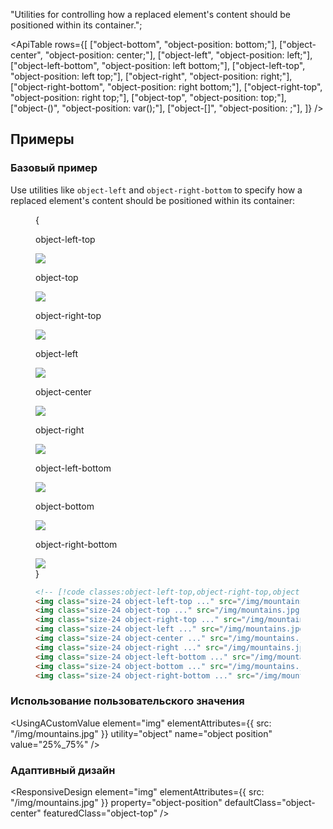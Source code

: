 
  "Utilities for controlling how a replaced element's content should be positioned within its container.";

<ApiTable
  rows={[
    ["object-bottom", "object-position: bottom;"],
    ["object-center", "object-position: center;"],
    ["object-left", "object-position: left;"],
    ["object-left-bottom", "object-position: left bottom;"],
    ["object-left-top", "object-position: left top;"],
    ["object-right", "object-position: right;"],
    ["object-right-bottom", "object-position: right bottom;"],
    ["object-right-top", "object-position: right top;"],
    ["object-top", "object-position: top;"],
    ["object-(<custom-property>)", "object-position: var(<custom-property>);"],
    ["object-[<value>]", "object-position: <value>;"],
  ]}
/>

## Примеры

### Базовый пример

Use utilities like `object-left` and `object-right-bottom` to specify how a replaced element's content should be positioned within its container:

<Figure hint="Hover over examples to see the full image">

<Example padding={false}>
  {
    <div className="flex snap-x scroll-p-4 items-end overflow-x-scroll overflow-y-hidden p-8 pt-16 sm:grid sm:grid-cols-3 sm:gap-16">
      <div className="relative w-40 shrink-0 snap-start snap-always sm:w-auto">
        <p className="absolute inset-x-0 top-0 mb-3 -translate-y-8 text-center font-mono text-xs font-medium text-gray-500 dark:text-gray-400">
          object-left-top
        </p>
        <div className="group relative mx-auto size-20 rounded-lg">
          <div className="relative z-10 h-full w-full rounded-md bg-[url(https://images.unsplash.com/photo-1554629947-334ff61d85dc?ixid=MnwxMjA3fDB8MHxwaG90by1wYWdlfHx8fGVufDB8fHx8&ixlib=rb-1.2.1&auto=format&fit=crop&w=1000&h=1000&q=90)] bg-[size:8rem] bg-left-top ring-1 ring-black/10 ring-inset"></div>
          <img
            className="absolute top-0 left-0 size-32 max-w-none overflow-hidden rounded-md opacity-0 transition duration-100 sm:group-hover:opacity-25"
            src="https://images.unsplash.com/photo-1554629947-334ff61d85dc?ixid=MnwxMjA3fDB8MHxwaG90by1wYWdlfHx8fGVufDB8fHx8&ixlib=rb-1.2.1&auto=format&fit=crop&w=1000&h=1000&q=90"
          />
        </div>
      </div>
      <div className="relative w-40 shrink-0 snap-start snap-always sm:w-auto">
        <p className="absolute inset-x-0 top-0 mb-3 -translate-y-8 text-center font-mono text-xs font-medium text-gray-500 dark:text-gray-400">
          object-top
        </p>
        <div className="group relative mx-auto size-20 rounded-lg">
          <div className="relative z-10 h-full w-full rounded-md bg-[url(https://images.unsplash.com/photo-1554629947-334ff61d85dc?ixid=MnwxMjA3fDB8MHxwaG90by1wYWdlfHx8fGVufDB8fHx8&ixlib=rb-1.2.1&auto=format&fit=crop&w=1000&h=1000&q=90)] bg-[size:8rem] bg-top ring-1 ring-black/10 ring-inset"></div>
          <img
            className="absolute top-0 -left-6 size-32 max-w-none overflow-hidden rounded-md opacity-0 transition duration-100 sm:group-hover:opacity-25"
            src="https://images.unsplash.com/photo-1554629947-334ff61d85dc?ixid=MnwxMjA3fDB8MHxwaG90by1wYWdlfHx8fGVufDB8fHx8&ixlib=rb-1.2.1&auto=format&fit=crop&w=1000&h=1000&q=90"
          />
        </div>
      </div>
      <div className="relative w-40 shrink-0 snap-start snap-always sm:w-auto">
        <p className="absolute inset-x-0 top-0 mb-3 -translate-y-8 text-center font-mono text-xs font-medium text-gray-500 dark:text-gray-400">
          object-right-top
        </p>
        <div className="group relative mx-auto size-20 rounded-lg">
          <div className="relative z-10 h-full w-full rounded-md bg-[url(https://images.unsplash.com/photo-1554629947-334ff61d85dc?ixid=MnwxMjA3fDB8MHxwaG90by1wYWdlfHx8fGVufDB8fHx8&ixlib=rb-1.2.1&auto=format&fit=crop&w=1000&h=1000&q=90)] bg-[size:8rem] bg-right-top ring-1 ring-black/10 ring-inset"></div>
          <img
            className="absolute top-0 right-0 size-32 max-w-none overflow-hidden rounded-md opacity-0 transition duration-100 sm:group-hover:opacity-25"
            src="https://images.unsplash.com/photo-1554629947-334ff61d85dc?ixid=MnwxMjA3fDB8MHxwaG90by1wYWdlfHx8fGVufDB8fHx8&ixlib=rb-1.2.1&auto=format&fit=crop&w=1000&h=1000&q=90"
          />
        </div>
      </div>
      <div className="relative w-40 shrink-0 snap-start snap-always sm:w-auto">
        <p className="absolute inset-x-0 top-0 mb-3 -translate-y-8 text-center font-mono text-xs font-medium text-gray-500 dark:text-gray-400">
          object-left
        </p>
        <div className="group relative mx-auto size-20 rounded-lg">
          <div className="relative z-10 h-full w-full rounded-md bg-[url(https://images.unsplash.com/photo-1554629947-334ff61d85dc?ixid=MnwxMjA3fDB8MHxwaG90by1wYWdlfHx8fGVufDB8fHx8&ixlib=rb-1.2.1&auto=format&fit=crop&w=1000&h=1000&q=90)] bg-[size:8rem] bg-left ring-1 ring-black/10 ring-inset"></div>
          <img
            className="absolute -top-6 left-0 size-32 max-w-none overflow-hidden rounded-md opacity-0 transition duration-100 sm:group-hover:opacity-25"
            src="https://images.unsplash.com/photo-1554629947-334ff61d85dc?ixid=MnwxMjA3fDB8MHxwaG90by1wYWdlfHx8fGVufDB8fHx8&ixlib=rb-1.2.1&auto=format&fit=crop&w=1000&h=1000&q=90"
          />
        </div>
      </div>
      <div className="relative w-40 shrink-0 snap-start snap-always sm:w-auto">
        <p className="absolute inset-x-0 top-0 mb-3 -translate-y-8 text-center font-mono text-xs font-medium text-gray-500 dark:text-gray-400">
          object-center
        </p>
        <div className="group relative mx-auto size-20 rounded-lg">
          <div className="relative z-10 h-full w-full rounded-md bg-[url(https://images.unsplash.com/photo-1554629947-334ff61d85dc?ixid=MnwxMjA3fDB8MHxwaG90by1wYWdlfHx8fGVufDB8fHx8&ixlib=rb-1.2.1&auto=format&fit=crop&w=1000&h=1000&q=90)] bg-[size:8rem] bg-center ring-1 ring-black/10 ring-inset"></div>
          <img
            className="absolute -top-6 -left-6 size-32 max-w-none overflow-hidden rounded-md opacity-0 transition duration-100 sm:group-hover:opacity-25"
            src="https://images.unsplash.com/photo-1554629947-334ff61d85dc?ixid=MnwxMjA3fDB8MHxwaG90by1wYWdlfHx8fGVufDB8fHx8&ixlib=rb-1.2.1&auto=format&fit=crop&w=1000&h=1000&q=90"
          />
        </div>
      </div>
      <div className="relative w-40 shrink-0 snap-start snap-always sm:w-auto">
        <p className="absolute inset-x-0 top-0 mb-3 -translate-y-8 text-center font-mono text-xs font-medium text-gray-500 dark:text-gray-400">
          object-right
        </p>
        <div className="group relative mx-auto size-20 rounded-lg">
          <div className="relative z-10 h-full w-full rounded-md bg-[url(https://images.unsplash.com/photo-1554629947-334ff61d85dc?ixid=MnwxMjA3fDB8MHxwaG90by1wYWdlfHx8fGVufDB8fHx8&ixlib=rb-1.2.1&auto=format&fit=crop&w=1000&h=1000&q=90)] bg-[size:8rem] bg-right ring-1 ring-black/10 ring-inset"></div>
          <img
            className="absolute -top-6 right-0 size-32 max-w-none overflow-hidden rounded-md opacity-0 transition duration-100 sm:group-hover:opacity-25"
            src="https://images.unsplash.com/photo-1554629947-334ff61d85dc?ixid=MnwxMjA3fDB8MHxwaG90by1wYWdlfHx8fGVufDB8fHx8&ixlib=rb-1.2.1&auto=format&fit=crop&w=1000&h=1000&q=90"
          />
        </div>
      </div>
      <div className="relative w-40 shrink-0 snap-start snap-always sm:w-auto">
        <p className="absolute inset-x-0 top-0 mb-3 -translate-y-8 text-center font-mono text-xs font-medium text-gray-500 dark:text-gray-400">
          object-left-bottom
        </p>
        <div className="group relative mx-auto size-20 rounded-lg">
          <div className="relative z-10 h-full w-full rounded-md bg-[url(https://images.unsplash.com/photo-1554629947-334ff61d85dc?ixid=MnwxMjA3fDB8MHxwaG90by1wYWdlfHx8fGVufDB8fHx8&ixlib=rb-1.2.1&auto=format&fit=crop&w=1000&h=1000&q=90)] bg-[size:8rem] bg-left-bottom ring-1 ring-black/10 ring-inset"></div>
          <img
            className="absolute -top-12 left-0 size-32 max-w-none overflow-hidden rounded-md opacity-0 transition duration-100 sm:group-hover:opacity-25"
            src="https://images.unsplash.com/photo-1554629947-334ff61d85dc?ixid=MnwxMjA3fDB8MHxwaG90by1wYWdlfHx8fGVufDB8fHx8&ixlib=rb-1.2.1&auto=format&fit=crop&w=1000&h=1000&q=90"
          />
        </div>
      </div>
      <div className="relative w-40 shrink-0 snap-start snap-always sm:w-auto">
        <p className="absolute inset-x-0 top-0 mb-3 -translate-y-8 text-center font-mono text-xs font-medium text-gray-500 dark:text-gray-400">
          object-bottom
        </p>
        <div className="group relative mx-auto size-20 rounded-lg">
          <div className="relative z-10 h-full w-full rounded-md bg-[url(https://images.unsplash.com/photo-1554629947-334ff61d85dc?ixid=MnwxMjA3fDB8MHxwaG90by1wYWdlfHx8fGVufDB8fHx8&ixlib=rb-1.2.1&auto=format&fit=crop&w=1000&h=1000&q=90)] bg-[size:8rem] bg-bottom ring-1 ring-black/10 ring-inset"></div>
          <img
            className="absolute -top-12 -left-6 size-32 max-w-none overflow-hidden rounded-md opacity-0 transition duration-100 sm:group-hover:opacity-25"
            src="https://images.unsplash.com/photo-1554629947-334ff61d85dc?ixid=MnwxMjA3fDB8MHxwaG90by1wYWdlfHx8fGVufDB8fHx8&ixlib=rb-1.2.1&auto=format&fit=crop&w=1000&h=1000&q=90"
          />
        </div>
      </div>
      <div className="relative -mx-8 w-56 shrink-0 snap-start snap-always sm:w-auto">
        <p className="absolute inset-x-0 top-0 mb-3 -translate-y-8 text-center font-mono text-xs font-medium text-gray-500 dark:text-gray-400">
          object-right-bottom
        </p>
        <div className="group relative mx-auto size-20 rounded-lg">
          <div className="relative z-10 h-full w-full rounded-md bg-[url(https://images.unsplash.com/photo-1554629947-334ff61d85dc?ixid=MnwxMjA3fDB8MHxwaG90by1wYWdlfHx8fGVufDB8fHx8&ixlib=rb-1.2.1&auto=format&fit=crop&w=1000&h=1000&q=90)] bg-[size:8rem] bg-right-bottom ring-1 ring-black/10 ring-inset"></div>
          <img
            className="absolute -top-12 right-0 size-32 max-w-none overflow-hidden rounded-md opacity-0 transition duration-100 sm:group-hover:opacity-25"
            src="https://images.unsplash.com/photo-1554629947-334ff61d85dc?ixid=MnwxMjA3fDB8MHxwaG90by1wYWdlfHx8fGVufDB8fHx8&ixlib=rb-1.2.1&auto=format&fit=crop&w=1000&h=1000&q=90"
          />
        </div>
      </div>
    </div>
  }
</Example>

```html
<!-- [!code classes:object-left-top,object-right-top,object-center,object-left-bottom,object-right-bottom,object-bottom,object-left,object-right,object-top] -->
<img class="size-24 object-left-top ..." src="/img/mountains.jpg" />
<img class="size-24 object-top ..." src="/img/mountains.jpg" />
<img class="size-24 object-right-top ..." src="/img/mountains.jpg" />
<img class="size-24 object-left ..." src="/img/mountains.jpg" />
<img class="size-24 object-center ..." src="/img/mountains.jpg" />
<img class="size-24 object-right ..." src="/img/mountains.jpg" />
<img class="size-24 object-left-bottom ..." src="/img/mountains.jpg" />
<img class="size-24 object-bottom ..." src="/img/mountains.jpg" />
<img class="size-24 object-right-bottom ..." src="/img/mountains.jpg" />
```

</Figure>

### Использование пользовательского значения

<UsingACustomValue
  element="img"
  elementAttributes={{ src: "/img/mountains.jpg" }}
  utility="object"
  name="object position"
  value="25%_75%"
/>

### Адаптивный дизайн

<ResponsiveDesign
  element="img"
  elementAttributes={{ src: "/img/mountains.jpg" }}
  property="object-position"
  defaultClass="object-center"
  featuredClass="object-top"
/>
